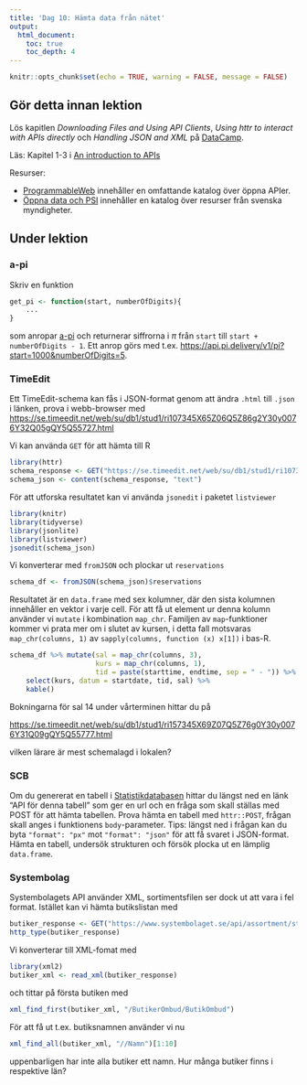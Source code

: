 ```yaml
---
title: 'Dag 10: Hämta data från nätet'
output:
  html_document:
    toc: true
    toc_depth: 4    
---
```

```r
knitr::opts_chunk$set(echo = TRUE, warning = FALSE, message = FALSE)
```
## Gör detta innan lektion

Lös kapitlen *Downloading Files and Using API Clients*, *Using httr to interact with APIs directly* och *Handling JSON and XML* på [DataCamp](https://www.datacamp.com/groups/statistisk-databehandling-vt18).

Läs: Kapitel 1-3 i [An introduction to APIs](https://zapier.com/learn/apis/)

Resurser: 

* [ProgrammableWeb](https://www.programmableweb.com/) innehåller en omfattande katalog över öppna APIer.
* [Öppna data och PSI](https://oppnadata.se/) innehåller en katalog över resurser från svenska myndigheter.

## Under lektion

### a-pi

Skriv en funktion
```r
get_pi <- function(start, numberOfDigits){
    ...
}
```
som anropar [a-pi](https://pi.delivery/#apipi_get) och returnerar siffrorna i $\pi$ från `start` till `start + numberOfDigits - 1`. Ett anrop görs med t.ex. <https://api.pi.delivery/v1/pi?start=1000&numberOfDigits=5>.

### TimeEdit

Ett TimeEdit-schema kan fås i JSON-format genom att ändra `.html` till `.json` i länken, prova i webb-browser med
<https://se.timeedit.net/web/su/db1/stud1/ri107345X65Z06Q5Z86g2Y30y0076Y32Q05gQY5Q55727.html>

Vi kan använda `GET` för att hämta till R

```r
library(httr)
schema_response <- GET("https://se.timeedit.net/web/su/db1/stud1/ri107345X65Z06Q5Z86g2Y30y0076Y32Q05gQY5Q55727.json")
schema_json <- content(schema_response, "text")
```

För att utforska resultatet kan vi använda `jsonedit` i paketet `listviewer`
```r
library(knitr)
library(tidyverse)
library(jsonlite)
library(listviewer)
jsonedit(schema_json)
```

Vi konverterar med `fromJSON` och plockar ut `reservations`
```r
schema_df <- fromJSON(schema_json)$reservations
```

Resultatet är en `data.frame` med sex kolumner, där den sista kolumnen innehåller en vektor i varje cell. För att få ut element ur denna kolumn använder vi `mutate` i kombination `map_chr`. Familjen av `map`-funktioner kommer vi prata mer om i slutet av kursen, i detta fall motsvaras `map_chr(columns, 1)` av `sapply(columns, function (x) x[1])` i bas-R.


```r
schema_df %>% mutate(sal = map_chr(columns, 3), 
                     kurs = map_chr(columns, 1), 
                     tid = paste(starttime, endtime, sep = " - ")) %>% 
    select(kurs, datum = startdate, tid, sal) %>% 
    kable()
```


Bokningarna för sal 14 under vårterminen hittar du på

<https://se.timeedit.net/web/su/db1/stud1/ri157345X69Z07Q5Z76g0Y30y0076Y31Q09gQY5Q55777.html>

vilken lärare är mest schemalagd i lokalen?

### SCB

Om du genererat en tabell i [Statistikdatabasen](http://www.statistikdatabasen.scb.se/) hittar du längst ned en länk "API för denna tabell" som ger en url och en fråga som skall ställas med POST för att hämta tabellen. Prova hämta en tabell med `httr::POST`, frågan skall anges i funktionens `body`-parameter. Tips: längst ned i frågan kan du byta `"format": "px"` mot `"format": "json"` för att få svaret i JSON-format. Hämta en tabell, undersök strukturen och försök plocka ut en lämplig `data.frame`.

### Systembolag

Systembolagets API använder XML, sortimentsfilen ser dock ut att vara i fel format. Istället kan vi hämta butikslistan med
```r
butiker_response <- GET("https://www.systembolaget.se/api/assortment/stores/xml")
http_type(butiker_response)
```

Vi konverterar till XML-fomat med

```r
library(xml2)
butiker_xml <- read_xml(butiker_response)
```
och tittar på första butiken med
```r
xml_find_first(butiker_xml, "/ButikerOmbud/ButikOmbud")
```
För att få ut t.ex. butiksnamnen använder vi nu
```r
xml_find_all(butiker_xml, "//Namn")[1:10]
```

uppenbarligen har inte alla butiker ett namn. Hur många butiker finns i respektive län?




